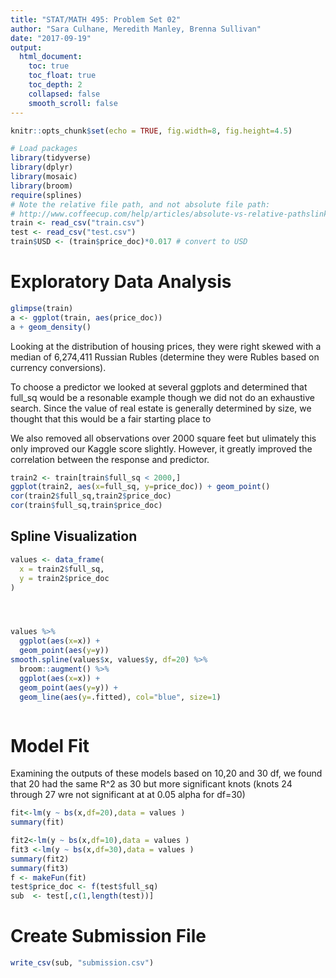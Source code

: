 ```yaml
---
title: "STAT/MATH 495: Problem Set 02"
author: "Sara Culhane, Meredith Manley, Brenna Sullivan"
date: "2017-09-19"
output:
  html_document:
    toc: true
    toc_float: true
    toc_depth: 2
    collapsed: false
    smooth_scroll: false
---
```


```r
knitr::opts_chunk$set(echo = TRUE, fig.width=8, fig.height=4.5)

# Load packages
library(tidyverse)
library(dplyr)
library(mosaic)
library(broom)
require(splines)
# Note the relative file path, and not absolute file path:
# http://www.coffeecup.com/help/articles/absolute-vs-relative-pathslinks/
train <- read_csv("train.csv")
test <- read_csv("test.csv")
train$USD <- (train$price_doc)*0.017 # convert to USD
```


# Exploratory Data Analysis

```r
glimpse(train)
a <- ggplot(train, aes(price_doc))
a + geom_density()
```

Looking at the distribution of housing prices, they were right skewed with a median of 6,274,411 Russian Rubles (determine they were Rubles based on currency conversions).

To choose a predictor we looked at several ggplots and determined that full_sq would be a resonable example though we did not do an exhaustive search.  Since the value of real estate is generally determined by size, we thought that this would be a fair starting place to 

We also removed all observations over 2000 square feet but ulimately this only improved our Kaggle score slightly.  However, it greatly improved the correlation between the response and predictor.

```r
train2 <- train[train$full_sq < 2000,]
ggplot(train2, aes(x=full_sq, y=price_doc)) + geom_point()
cor(train2$full_sq,train2$price_doc)
cor(train$full_sq,train$price_doc)
```

## Spline Visualization

```r
values <- data_frame(
  x = train2$full_sq,
  y = train2$price_doc
)




values %>% 
  ggplot(aes(x=x)) +
  geom_point(aes(y=y))
smooth.spline(values$x, values$y, df=20) %>%
  broom::augment() %>% 
  ggplot(aes(x=x)) +
  geom_point(aes(y=y)) +
  geom_line(aes(y=.fitted), col="blue", size=1)



```

# Model Fit

Examining the outputs of these models based on 10,20 and 30 df, we found that 20 had the same R^2 as 30 but more significant knots (knots 24 through 27 wre not significant at at 0.05 alpha for df=30)

```r
fit<-lm(y ~ bs(x,df=20),data = values )
summary(fit)

fit2<-lm(y ~ bs(x,df=10),data = values )
fit3 <-lm(y ~ bs(x,df=30),data = values )
summary(fit2)
summary(fit3)
f <- makeFun(fit)
test$price_doc <- f(test$full_sq)
sub  <- test[,c(1,length(test))]

```


# Create Submission File

```r
write_csv(sub, "submission.csv")
```
